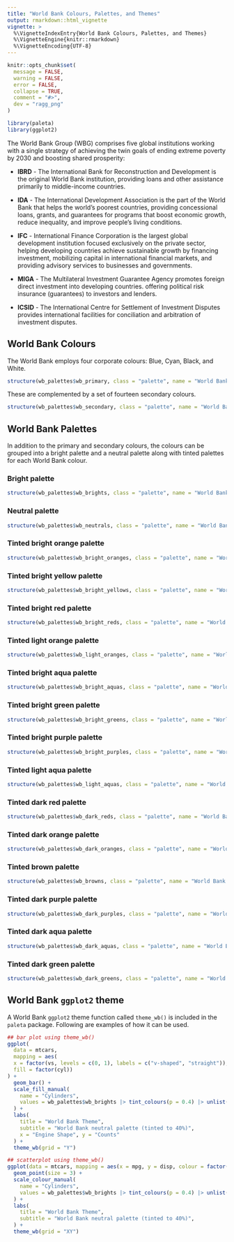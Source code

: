 ```yaml
---
title: "World Bank Colours, Palettes, and Themes"
output: rmarkdown::html_vignette
vignette: >
  %\VignetteIndexEntry{World Bank Colours, Palettes, and Themes}
  %\VignetteEngine{knitr::rmarkdown}
  %\VignetteEncoding{UTF-8}
---
```


```r
knitr::opts_chunk$set(
  message = FALSE,
  warning = FALSE,
  error = FALSE,
  collapse = TRUE,
  comment = "#>",
  dev = "ragg_png"
)
```

```r
library(paleta)
library(ggplot2)
```

The World Bank Group (WBG) comprises five global institutions working with a single strategy of achieving the twin goals of ending extreme poverty by 2030 and boosting shared prosperity:

* **IBRD** - The International Bank for Reconstruction and Development is the original World Bank institution, providing loans and other assistance primarily to middle-income countries.

* **IDA** - The International Development Association is the part of the World Bank that helps the world’s poorest countries, providing concessional loans, grants, and guarantees for programs that boost economic growth, reduce inequality, and improve people’s living conditions.

* **IFC** - International Finance Corporation is the largest global development institution focused exclusively on the private sector, helping developing countries achieve sustainable growth by financing investment, mobilizing capital in international financial markets, and providing advisory services to businesses and governments.

* **MIGA** - The Multilateral Investment Guarantee Agency promotes foreign direct investment into developing countries. offering political risk insurance (guarantees) to investors and lenders.

* **ICSID** - The International Centre for Settlement of Investment Disputes provides international facilities for conciliation and arbitration of investment disputes.

## World Bank Colours

The World Bank employs four corporate colours: Blue, Cyan, Black, and White.

```r
structure(wb_palettes$wb_primary, class = "palette", name = "World Bank Primary Colours")
```

These are complemented by a set of fourteen secondary colours.

```r
structure(wb_palettes$wb_secondary, class = "palette", name = "World Bank Secondary Colours")
```

## World Bank Palettes

In addition to the primary and secondary colours, the colours can be grouped into a bright palette and a neutral palette along with tinted palettes for each World Bank colour.

### Bright palette

```r
structure(wb_palettes$wb_brights, class = "palette", name = "World Bank Bright Palette")
```

### Neutral palette

```r
structure(wb_palettes$wb_neutrals, class = "palette", name = "World Bank Neutral Palette")
```

### Tinted bright orange palette

```r
structure(wb_palettes$wb_bright_oranges, class = "palette", name = "World Bank Bright Oranges Palette")
```

### Tinted bright yellow palette

```r
structure(wb_palettes$wb_bright_yellows, class = "palette", name = "World Bank Bright Yellows Palette")
```

### Tinted bright red palette

```r
structure(wb_palettes$wb_bright_reds, class = "palette", name = "World Bank Bright Reds Palette")
```

### Tinted light orange palette

```r
structure(wb_palettes$wb_light_oranges, class = "palette", name = "World Bank Light Oranges Palette")
```

### Tinted bright aqua palette

```r
structure(wb_palettes$wb_bright_aquas, class = "palette", name = "World Bank Bright Aquas Palette")
```

### Tinted bright green palette

```r
structure(wb_palettes$wb_bright_greens, class = "palette", name = "World Bank Bright Greens Palette")
```

### Tinted bright purple palette

```r
structure(wb_palettes$wb_bright_purples, class = "palette", name = "World Bank Bright Purples Palette")
```

### Tinted light aqua palette

```r
structure(wb_palettes$wb_light_aquas, class = "palette", name = "World Bank Light Aquas Palette")
```

### Tinted dark red palette

```r
structure(wb_palettes$wb_dark_reds, class = "palette", name = "World Bank Dark Reds Palette")
```

### Tinted dark orange palette

```r
structure(wb_palettes$wb_dark_oranges, class = "palette", name = "World Bank Dark Oranges Palette")
```

### Tinted brown palette

```r
structure(wb_palettes$wb_browns, class = "palette", name = "World Bank Browns Palette")
```

### Tinted dark purple palette

```r
structure(wb_palettes$wb_dark_purples, class = "palette", name = "World Bank Dark Purples Palette")
```

### Tinted dark aqua palette

```r
structure(wb_palettes$wb_dark_aquas, class = "palette", name = "World Bank Dark Aquas Palette")
```

### Tinted dark green palette

```r
structure(wb_palettes$wb_dark_greens, class = "palette", name = "World Bank Dark Greens Palette")
```

## World Bank `ggplot2` theme

A World Bank `ggplot2` theme function called `theme_wb()` is included in the `paleta` package. Following are examples of how it can be used.

```r
## bar plot using theme_wb()
ggplot(
  data = mtcars,
  mapping = aes(
  x = factor(vs, levels = c(0, 1), labels = c("v-shaped", "straight")),
  fill = factor(cyl))
) +
  geom_bar() +
  scale_fill_manual(
    name = "Cylinders", 
    values = wb_palettes$wb_brights |> tint_colours(p = 0.4) |> unlist()
  ) +
  labs(
    title = "World Bank Theme",
    subtitle = "World Bank neutral palette (tinted to 40%)",
    x = "Engine Shape", y = "Counts"
  ) +
  theme_wb(grid = "Y")
```

```r
## scatterplot using theme_wb()
ggplot(data = mtcars, mapping = aes(x = mpg, y = disp, colour = factor(cyl))) +
  geom_point(size = 3) +
  scale_colour_manual(
    name = "Cylinders", 
    values = wb_palettes$wb_brights |> tint_colours(p = 0.4) |> unlist()
  ) +
  labs(
    title = "World Bank Theme",
    subtitle = "World Bank neutral palette (tinted to 40%)",
  ) +
  theme_wb(grid = "XY")
```
